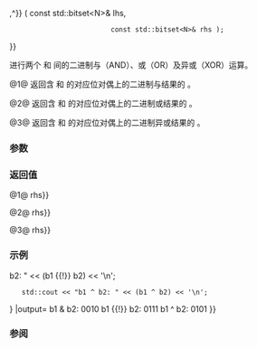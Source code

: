 {{title|1=operator&amp;,{{!}},^{{small|(std::bitset)}}}}
{{cpp/utility/bitset/navbar}}
{{dcl begin}}
{{dcl header|bitset}}
{{dcla|num=1|noexcept=c++11|constexpr=c++23|1=
template&lt; std::size_t N &gt;
std::bitset&lt;N&gt; operator&amp;( const std::bitset&lt;N&gt;&amp; lhs,
                          const std::bitset&lt;N&gt;&amp; rhs );
}}
{{dcla|num=2|noexcept=c++11|constexpr=c++23|1=
template&lt; std::size_t N &gt;
std::bitset&lt;N&gt; operator{{!}}( const std::bitset&lt;N&gt;&amp; lhs,
                          const std::bitset&lt;N&gt;&amp; rhs );
}}
{{dcla|num=3|noexcept=c++11|constexpr=c++23|1=
template&lt; std::size_t N &gt;
std::bitset&lt;N&gt; operator^( const std::bitset&lt;N&gt;&amp; lhs,
                          const std::bitset&lt;N&gt;&amp; rhs );
}}
{{dcl end}}

进行两个 {{tt|bitset}} {{c|lhs}} 和 {{c|rhs}} 间的二进制与（AND）、或（OR）及异或（XOR）运算。

@1@ 返回含 {{c|lhs}} 和 {{c|rhs}} 的对应位对偶上的二进制与结果的 {{c|std::bitset&lt;N&gt;}}。

@2@ 返回含 {{c|lhs}} 和 {{c|rhs}} 的对应位对偶上的二进制或结果的 {{c|std::bitset&lt;N&gt;}}。

@3@ 返回含 {{c|lhs}} 和 {{c|rhs}} 的对应位对偶上的二进制异或结果的 {{c|std::bitset&lt;N&gt;}}。

===参数===
{{par begin}}
{{par|lhs|运算符左侧的 {{tt|bitset}}}}
{{par|rhs|运算符右侧的 {{tt|bitset}}}}
{{par end}}

===返回值===
@1@ {{c|std::bitset&lt;N&gt;(lhs) &amp;{{=}} rhs}}

@2@ {{c|std::bitset&lt;N&gt;(lhs) {{!=}} rhs}}

@3@ {{c|std::bitset&lt;N&gt;(lhs) ^{{=}} rhs}}

===示例===
{{example
|code=
#include &lt;bitset&gt;
#include &lt;iostream&gt;

int main()
{
    std::bitset&lt;4&gt; b1("0110");
    std::bitset&lt;4&gt; b2("0011");

    std::cout &lt;&lt; "b1 &amp; b2: " &lt;&lt; (b1 &amp; b2) &lt;&lt; '\n';
    std::cout &lt;&lt; "b1 {{!}} b2: " &lt;&lt; (b1 {{!}} b2) &lt;&lt; '\n';
    std::cout &lt;&lt; "b1 ^ b2: " &lt;&lt; (b1 ^ b2) &lt;&lt; '\n';
}
|output=
b1 &amp; b2: 0010
b1 {{!}} b2: 0111
b1 ^ b2: 0101
}}

===参阅===
{{dsc begin}}
{{dsc inc|cpp/utility/bitset/dsc operator_logic}}
{{dsc end}}

{{langlinks|de|en|es|fr|it|ja|pt|ru}}